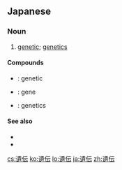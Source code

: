 {{also|遗传}}
==Japanese==
{{ja-kanjitab|い|でん|yomi=o}}

===Noun===
{{ja-noun|いでん|kyu=遺傳}}

# [[genetic]]; [[genetics]]

====Compounds====
* {{ja-r|遺伝的|いでんてき}}: genetic
* {{ja-r|遺伝子|いでんし}}: gene
* {{ja-r|遺伝学|いでんがく}}: genetics

====See also====
* {{pedialite|lang=ja}}
* {{pedialite|Genetics}}

[[cs:遺伝]]
[[ko:遺伝]]
[[lo:遺伝]]
[[ja:遺伝]]
[[zh:遺伝]]